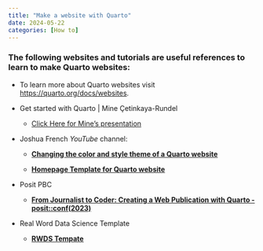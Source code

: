 ```yaml
---
title: "Make a website with Quarto"
date: 2024-05-22
categories: [How to]
---
```


### The following websites and tutorials are useful references to learn to make Quarto websites:

-   To learn more about Quarto websites visit <https://quarto.org/docs/websites>.

<!-- -->

-   Get started with Quarto \| Mine Çetinkaya-Rundel

    -   [Click Here for Mine's presentation](https://www.youtube.com/watch?v=_f3latmOhew&t=980s)

<!-- -->

-   Joshua French *YouTube* channel:

    -   [**Changing the color and style theme of a Quarto website**](https://www.youtube.com/watch?v=7UW4ms1JCdY&list=PLkrJrLs7xfbXcEKhTCKRSr2VXH4yiBeXo&index=7)

    -   [**Homepage Template for Quarto website**](https://www.youtube.com/watch?v=hceM0-RuPwo)

-   Posit PBC

    -   [**From Journalist to Coder: Creating a Web Publication with Quarto - posit::conf(2023)**](https://www.youtube.com/watch?v=ncDEqHxMWnE)

-   Real Word Data Science Template

    -   [**RWDS Tempate**](https://github.com/finnoh/RWDS_post_template)
